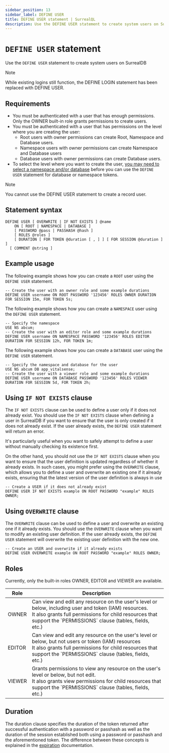 ```yaml
---
sidebar_position: 13
sidebar_label: DEFINE USER
title: DEFINE USER statement | SurrealQL
description: Use the DEFINE USER statement to create system users on SurrealDB.
---
```



# `DEFINE USER` statement

Use the `DEFINE USER` statement to create system users on SurrealDB


> [!NOTE]
> While existing logins still function, the DEFINE LOGIN statement has been replaced with DEFINE USER.

## Requirements

- You must be authenticated with a user that has enough permissions. Only the OWNER built-in role grants permissions to create users.
- You must be authenticated with a user that has permissions on the level where you are creating the user:
    - Root users with owner permissions can create Root, Namespace and Database users.
    - Namespace users with owner permissions can create Namespace and Database users
    - Database users with owner permissions can create Database users.
- To select the level where you want to create the user, [you may need to select a namespace and/or database](/docs/surrealql/statements/use) before you can use the `DEFINE USER` statement for database or namespace tokens.


> [!NOTE]
> You cannot use the DEFINE USER statement to create a record user.

## Statement syntax

```syntax title="SurrealQL Syntax"
DEFINE USER [ OVERWRITE | IF NOT EXISTS ] @name
	ON [ ROOT | NAMESPACE | DATABASE ]
	[ PASSWORD @pass | PASSHASH @hash ]
	[ ROLES @roles ]
	[ DURATION [ FOR TOKEN @duration [ , ] ] [ FOR SESSION @duration ] ]
  [ COMMENT @string ]
```

## Example usage
The following example shows how you can create a `ROOT` user using the `DEFINE USER` statement.

```surql
-- Create the user with an owner role and some example durations
DEFINE USER username ON ROOT PASSWORD '123456' ROLES OWNER DURATION FOR SESSION 15m, FOR TOKEN 5s;
```
The following example shows how you can create a `NAMESPACE` user using the `DEFINE USER` statement.

```surql
-- Specify the namespace
USE NS abcum;
-- Create the user with an editor role and some example durations
DEFINE USER username ON NAMESPACE PASSWORD '123456' ROLES EDITOR DURATION FOR SESSION 12h, FOR TOKEN 1m;
```

The following example shows how you can create a `DATABASE` user using the `DEFINE USER` statement.
```surql
-- Specify the namespace and database for the user
USE NS abcum DB app_vitalsense;
-- Create the user with a viewer role and some example durations
DEFINE USER username ON DATABASE PASSWORD '123456' ROLES VIEWER DURATION FOR SESSION 5d, FOR TOKEN 2h;
```

## Using `IF NOT EXISTS` clause

<Since v="v1.3.0" />

The `IF NOT EXISTS` clause can be used to define a user only if it does not already exist. You should use the `IF NOT EXISTS` clause when defining a user in SurrealDB if you want to ensure that the user is only created if it does not already exist. If the user already exists, the `DEFINE USER` statement will return an error.

It's particularly useful when you want to safely attempt to define a user without manually checking its existence first.

On the other hand, you should not use the `IF NOT EXISTS` clause when you want to ensure that the user definition is updated regardless of whether it already exists. In such cases, you might prefer using the `OVERWRITE` clause, which allows you to define a user and overwrite an existing one if it already exists, ensuring that the latest version of the user definition is always in use

```surql
-- Create a USER if it does not already exist
DEFINE USER IF NOT EXISTS example ON ROOT PASSWORD "example" ROLES OWNER;
```

## Using `OVERWRITE` clause

<Since v="v2.0.0" />

The `OVERWRITE` clause can be used to define a user and overwrite an existing one if it already exists. You should use the `OVERWRITE` clause when you want to modify an existing user definition. If the user already exists, the `DEFINE USER` statement will overwrite the existing user definition with the new one.

```surql
-- Create an USER and overwrite if it already exists
DEFINE USER OVERWRITE example ON ROOT PASSWORD "example" ROLES OWNER;
```

## Roles
Currently, only the built-in roles OWNER, EDITOR and VIEWER are available.

<table>
<thead>
  <tr>
    <th>Role</th>
    <th>Description</th>
  </tr>
</thead>
<tbody>
  <tr>
    <td>OWNER</td>
    <td>Can view and edit any resource on the user's level or below, including user and token (IAM) resources.<br/>It also grants full permissions for child resources that support the `PERMISSIONS` clause (tables, fields, etc.)</td>
  </tr>
  <tr>
    <td>EDITOR</td>
    <td>Can view and edit any resource on the user's level or below, but not users or token (IAM) resources<br/>It also grants full permissions for child resources that support the `PERMISSIONS` clause (tables, fields, etc.)</td>
  </tr>
  <tr>
    <td>VIEWER</td>
    <td>Grants permissions to view any resource on the user's level or below, but not edit.<br/>It also grants view permissions for child resources that support the `PERMISSIONS` clause (tables, fields, etc.)</td>
  </tr>
</tbody>
</table>

## Duration
<Since v="v2.0.0" />

The duration clause specifies the duration of the token returned after successful authentication with a password or passhash as well as the duration of the session established both using a password or passhash and the aforementioned token. The difference between these concepts is explained in the [expiration](/docs/surrealdb/security/authentication#expiration) documentation.
